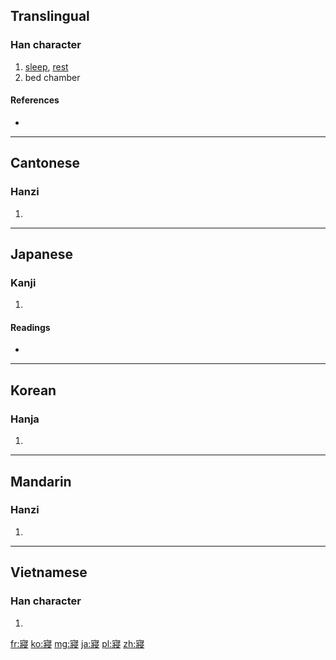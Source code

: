 {{also|寝}}
==Translingual==

===Han character===
{{Han char|rn=40|rad=宀|as=11|sn=14|four=3024<sub>7</sub>|canj=十女一水 (JVME)}}

# [[sleep]], [[rest]]
# bed chamber

====References====
* {{Han ref|kx=0290.220|dkj=07289|dj=0575.020|hdz=20951.010|uh=5BE2|ud=23522|bh=B9EC|bd=47596}}

----

==Cantonese==

===Hanzi===
{{yue-hanzi|jyut=|y=cham2|sim=寝}}

# {{defn|lang=yue|sort=宀11}}

----

==Japanese==

===Kanji===
{{ja-kanji|grade=|rs=宀11}}

# {{defn|lang=ja|sort=宀11}}

====Readings====
* {{ja-readings|on=[[しん]] (shin)|kun=[[ねる]] (neru)}}

----

==Korean==

===Hanja===
{{ko-hanja|hangeul=침|rv=chim|mr=ch'im}}

# {{defn|lang=ko|sort=宀11}}

----

==Mandarin==

===Hanzi===
{{cmn-hanzi|sim=寝|pin=[[qǐn]] ([[qin3]])|wg=ch'in<sup>3</sup>}}

# {{defn|lang=cmn|sort=宀11}}

----

==Vietnamese==

===Han character===
{{vi-hantu|[[tẩm]]|rs=宀11}}

# {{defn|lang=vi|sort=宀11}}

[[fr:寢]]
[[ko:寢]]
[[mg:寢]]
[[ja:寢]]
[[pl:寢]]
[[zh:寢]]